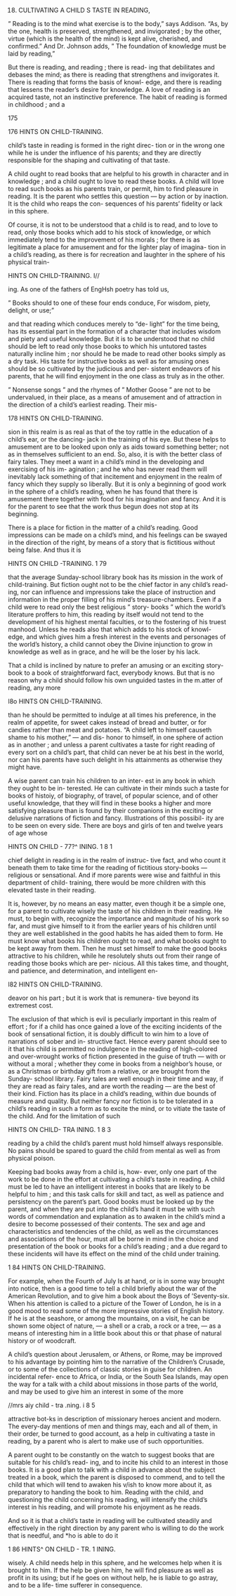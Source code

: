 18. CULTIVATING A CHILD S TASTE IN READING,



" Reading is to the mind what exercise is to the body," says Addison. "As, by the one, health is preserved, strengthened, and invigorated ; by the other, virtue (which is the health of the mind) is kept alive, cherished, and confirmed." And Dr. Johnson adds, " The foundation of knowledge must be laid by reading,"

But there is reading, and reading ; there is read- ing that debilitates and debases the mind; as there is reading that strengthens and invigorates it. There is reading that forms the basis of knowl- edge, and there is reading that lessens the reader's desire for knowledge. A love of reading is an acquired taste, not an instinctive preference. The habit of reading is formed in childhood ; and a

175



176 HINTS ON CHILD-TRAINING.

child's taste in reading is formed in the right direc- tion or in the wrong one while he is under the influence of his parents; and they are directly responsible for the shaping and cultivating of that taste.

A child ought to read books that are helpful to his growth in character and in knowledge ; and a child ought to love to read these books. A child will love to read such books as his parents train, or permit, him to find pleasure in reading. It is the parent who settles this question — by action or by inaction. It is the child who reaps the con- sequences of his parents' fidelity or lack in this sphere.

Of course, it is not to be understood that a child is to read, and to love to read, only those books which add to his stock of knowledge, or which immediately tend to the improvement of his morals ; for there is as legitimate a place for amusement and for the lighter play of imagina- tion in a child's reading, as there is for recreation and laughter in the sphere of his physical train-



HINTS ON CHILD-TRAINING. I//

ing. As one of the fathers of EngHsh poetry has told us,

" Books should to one of these four ends conduce, For wisdom, piety, delight, or use;"

and that reading which conduces merely to "de- light " for the time being, has its essential part in the formation of a character that includes wisdom and piety and useful knowledge. But it is to be understood that no child should be left to read only those books to which his untutored tastes naturally incline him ; nor should he be made to read other books simply as a dry task. His taste for instructive books as well as for amusing ones should be so cultivated by the judicious and per- sistent endeavors of his parents, that he will find enjoyment in the one class as truly as in the other.

" Nonsense songs " and the rhymes of " Mother Goose " are not to be undervalued, in their place, as a means of amusement and of attraction in the direction of a child's earliest reading. Their mis-



178 HINTS ON CHILD-TRAINING.

sion in this realm is as real as that of the toy rattle in the education of a child's ear, or the dancing- jack in the training of his eye. But these helps to amusement are to be looked upon only as aids toward something better; not as in themselves sufficient to an end. So, also, it is with the better class of fairy tales. They meet a want in a child's mind in the developing and exercising of his im- agination ; and he who has never read them will inevitably lack something of that incitement and enjoyment in the realm of fancy which they supply so liberally. But it is only a beginning of good work in the sphere of a child's reading, when he has found that there is amusement there together with food for his imagination and fancy. And it is for the parent to see that the work thus begun does not stop at its beginning.

There is a place for fiction in the matter of a child's reading. Good impressions can be made on a child's mind, and his feelings can be swayed in the direction of the right, by means of a story that is fictitious without being false. And thus it is



HINTS ON CHILD -TRAINING. 1 79

that the average Sunday-school library book has its mission in the work of child-training. But fiction ought not to be the chief factor in any child's read- ing, nor can influence and impressions take the place of instruction and information in the proper filling of his mind's treasure-chambers. Even if a child were to read only the best religious " story- books " which the world's literature proffers to him, this reading by itself would not tend to the development of his highest mental faculties, or to the fostering of his truest manhood. Unless he reads also that which adds to his stock of knowl- edge, and which gives him a fresh interest in the events and personages of the world's history, a child cannot obey the Divine injunction to grow in knowledge as well as in grace, and he will be the loser by his lack.

That a child is inclined by nature to prefer an amusing or an exciting story-book to a book of straightforward fact, everybody knows. But that is no reason why a child should follow his own unguided tastes in the m.atter of reading, any more



l8o HINTS ON CHILD-TRAINING.

than he should be permitted to indulge at all times his preference, in the realm of appetite, for sweet cakes instead of bread and butter, or for candies rather than meat and potatoes. "A child left to himself causeth shame to his mother," — and dis- honor to himself, in one sphere of action as in another ; and unless a parent cultivates a taste for right reading of every sort on a child's part, that child can never be at his best in the world, nor can his parents have such delight in his attainments as otherwise they might have.

A wise parent can train his children to an inter- est in any book in which they ought to be in- terested. He can cultivate in their minds such a taste for books of histoiy, of biography, of travel, of popular science, and of other useful knowledge, that they will find in these books a higher and more satisfying pleasure than is found by their companions in the exciting or delusive narrations of fiction and fancy. Illustrations of this possibil- ity are to be seen on every side. There are boys and girls of ten and twelve years of age whose



HINTS ON CHILD - 77?^ INING. 1 8 1

chief delight in reading is in the realm of instruc- tive fact, and who count it beneath them to take time for the reading of fictitious story-books — religious or sensational. And if more parents were wise and faithful in this department of child- training, there would be more children with this elevated taste in their reading.

It is, however, by no means an easy matter, even though it be a simple one, for a parent to cultivate wisely the taste of his children in their reading. He must, to begin with, recognize the importance and magnitude of his work so far, and must give himself to it from the earlier years of his children until they are well established in the good habits he has aided them to form. He must know what books his children ought to read, and what books ought to be kept away from them. Then he must set himself to make the good books attractive to his children, while he resolutely shuts out from their range of reading those books which are per- nicious. All this takes time, and thought, and patience, and determination, and intelligent en-



l82 HINTS ON CHILD-TRAINING.

deavor on his part ; but it is work that is remunera- tive beyond its extremest cost.

The exclusion of that which is evil is peculiarly important in this realm of effort ; for if a child has once gained a love of the exciting incidents of the book of sensational fiction, it is doubly difficult to win him to a love of narrations of sober and in- structive fact. Hence every parent should see to it that his child is permitted no indulgence in the reading of high-colored and over-wrought works of fiction presented in the guise of truth — with or without a moral ; whether they come in books from a neighbor's house, or as a Christmas or birthday gift from a relative, or are brought from the Sunday- school library. Fairy tales are well enough in their time and way, if they are read as fairy tales, and are worth the reading — are the best of their kind. Fiction has its place in a child's reading, within due bounds of measure and quality. But neither fancy nor fiction is to be tolerated in a child's reading in such a form as to excite the mind, or to vitiate the taste of the child. And for the limitation of such



HINTS ON CHILD- TRA INING. 1 8 3

reading by a child the child's parent must hold himself always responsible. No pains should be spared to guard the child from mental as well as from physical poison.

Keeping bad books away from a child is, how- ever, only one part of the work to be done in the effort at cultivating a child's taste in reading. A child must be led to have an intelligent interest in books that are likely to be helpful to him ; and this task calls for skill and tact, as well as patience and persistency on the parent's part. Good books must be looked up by the parent, and when they are put into the child's hand it must be with such words of commendation and explanation as to awaken in the child's mind a desire to become possessed of their contents. The sex and age and characteristics and tendencies of the child, as well as the circumstances and associations of the hour, must all be borne in mind in the choice and presentation of the book or books for a child's reading ; and a due regard to these incidents will have its effect on the mind of the child under training.



1 84 HINTS ON CHILD-TRAINING.

For example, when the Fourth of July Is at hand, or is in some way brought into notice, then is a good time to tell a child briefly about the war of the American Revolution, and to give him a book about the Boys of 'Seventy-six. When his attention is called to a picture of the Tower of London, he is in a good mood to read some of the more impressive stories of English history. If he is at the seashore, or among the mountains, on a visit, he can be shown some object of nature, — a shell or a crab, a rock or a tree, — as a means of interesting him in a little book about this or that phase of natural history or of woodcraft.

A child's question about Jerusalem, or Athens, or Rome, may be improved to his advantage by pointing him to the narrative of the Children's Crusade, or to some of the collections of classic stories in guise for children. An incidental refer- ence to Africa, or India, or the South Sea Islands, may open the way for a talk with a child about missions in those parts of the world, and may be used to give him an interest in some of the more



//mrs aiy child - tra .ning. i 8 5

attractive bot-ks in description of missionary heroes ancient and modern. The every-day mentions of men and things may, each and all of them, in their order, be turned to good account, as a help in cultivating a taste in reading, by a parent who is alert to make use of such opportunities.

A parent ought to be constantly on the watch to suggest books that are suitable for his child's read- ing, and to incite his child to an interest in those books. It is a good plan to talk with a child in advance about the subject treated in a book, which the parent is disposed to commend, and to tell the child that which will tend to awaken his v/ish to know more about it, as preparatory to handing the book to him. Reading with the child, and questioning the child concerning his reading, will intensify the child's interest in his reading, and will promote his enjoyment as he reads.

And so it is that a child's taste in reading will be cultivated steadily and effectively in the right direction by any parent who is willing to do the work that is needful, and *ho is able to do it



1 86 HINTS^ ON CHILD - TR. 1 INING.

wisely. A child needs help in this sphere, and he welcomes help when it is brought to him. If the help be given him, he will find pleasure as well as profit in its using; but if he goes on without help, he is liable to go astray, and to be a life- time sufferer in consequence.